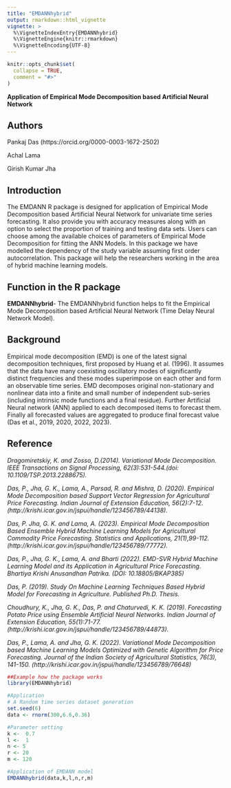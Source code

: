 ---
title: "EMDANNhybrid"
output: rmarkdown::html_vignette
vignette: >
  %\VignetteIndexEntry{EMDANNhybrid}
  %\VignetteEngine{knitr::rmarkdown}
  %\VignetteEncoding{UTF-8}
---

```{r, include = FALSE}
knitr::opts_chunk$set(
  collapse = TRUE,
  comment = "#>"
)
```
**Application of Empirical Mode Decomposition based Artificial Neural Network **

## Authors

Pankaj Das (https://orcid.org/0000-0003-1672-2502)

Achal Lama

Girish Kumar Jha



## Introduction

The EMDANN R package is designed for application of Empirical Mode Decomposition based Artificial Neural Network for univariate time series forecasting. It also provide you with accuracy measures along with an option to select the proportion of training and testing data sets. Users can choose among the available choices of parameters of Empirical Mode Decomposition for fitting the ANN Models. In this package we have modelled the dependency of the study variable assuming first order autocorrelation. This package will help the researchers working in the area of hybrid machine learning models.

## Function in the R package

**EMDANNhybrid**- The EMDANNhybrid function helps to fit the Empirical Mode Decomposition based Artificial Neural Network (Time Delay Neural Network Model).


## Background

Empirical mode decomposition (EMD) is one of the latest signal decomposition techniques,  first proposed by Huang et al. (1996). It assumes that the
data have many coexisting oscillatory modes of significantly distinct frequencies and these modes superimpose on each other and form an observable time series. EMD decomposes original non-stationary and nonlinear data into a finite and small number of independent sub-series (including intrinsic mode
functions and a final residue). Further Artificial Neural network (ANN) applied to each decomposed items to forecast them. Finally all forecasted values are aggregated to produce final forecast value (Das et al., 2019, 2020, 2022, 2023).


## Reference

*Dragomiretskiy, K. and Zosso, D.(2014). Variational Mode Decomposition. IEEE Transactions on Signal Processing, 62(3):531-544.(doi: 10.1109/TSP.2013.2288675).*

*Das, P., Jha, G. K., Lama, A., Parsad, R. and Mishra, D. (2020). Empirical Mode Decomposition based Support Vector Regression for Agricultural Price Forecasting. Indian Journal of Extension Education, 56(2):7-12.(http://krishi.icar.gov.in/jspui/handle/123456789/44138).*

*Das, P. Jha, G. K. and Lama, A. (2023). Empirical Mode Decomposition Based Ensemble Hybrid Machine Learning Models for Agricultural Commodity Price Forecasting. Statistics and Applications, 21(1),99-112.(http://krishi.icar.gov.in/jspui/handle/123456789/77772).*

*Das, P., Jha, G. K., Lama, A. and Bharti (2022). EMD-SVR Hybrid Machine Learning Model and its Application in Agricultural Price Forecasting. Bhartiya Krishi Anusandhan Patrika. (DOI: 10.18805/BKAP385)*

*Das, P. (2019). Study On Machine Learning Techniques Based Hybrid Model for Forecasting in Agriculture. Published Ph.D. Thesis.*

*Choudhury, K., Jha, G. K., Das, P. and Chaturvedi, K. K. (2019). Forecasting Potato Price using Ensemble Artificial Neural Networks. Indian Journal of Extension Education, 55(1):71-77.(http://krishi.icar.gov.in/jspui/handle/123456789/44873).*

*Das, P., Lama, A. and Jha, G. K. (2022). Variational Mode Decomposition based Machine Learning Models Optimized with Genetic Algorithm for Price Forecasting. Journal of the Indian Society of Agricultural Statistics, 76(3), 141-150. (http://krishi.icar.gov.in/jspui/handle/123456789/76648)*




```{r setup}

##Example how the package works
library(EMDANNhybrid)

#Application
# A Random time series dataset generation
set.seed(6)
data <- rnorm(300,6.6,0.36)

#Parameter setting
k <-  0.7
l <-  1
n <- 5
r <- 20
m <- 120

#Application of EMDANN model
EMDANNhybrid(data,k,l,n,r,m)

```
